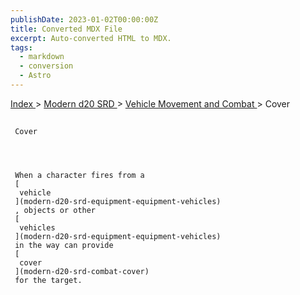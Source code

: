 ```yaml
---
publishDate: 2023-01-02T00:00:00Z
title: Converted MDX File
excerpt: Auto-converted HTML to MDX.
tags:
  - markdown
  - conversion
  - Astro
---
```


[
Index
](-index) >
[
Modern d20 SRD
](modern-d20-srd-index) >
[
Vehicle Movement and Combat
](modern-d20-srd-vehicle-movement-and-combat-index) > Cover

##

     Cover




     When a character fires from a
     [
      vehicle
     ](modern-d20-srd-equipment-equipment-vehicles)
     , objects or other
     [
      vehicles
     ](modern-d20-srd-equipment-equipment-vehicles)
     in the way can provide
     [
      cover
     ](modern-d20-srd-combat-cover)
     for the target.

